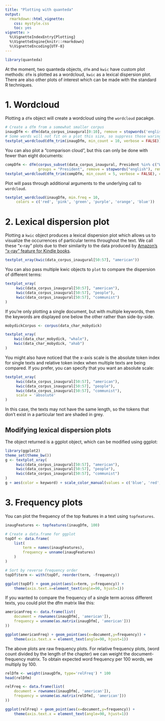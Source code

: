 ```yaml
---
title: "Plotting with quanteda"
output: 
  rmarkdown::html_vignette:
    css: mystyle.css
    toc: yes
vignette: >
  %\VignetteIndexEntry{Plotting}
  %\VignetteEngine{knitr::rmarkdown}
  %\VignetteEncoding{UTF-8}
---
```


```r
library(quanteda)
```

At the moment, two quanteda objects, `dfm` and `kwic` have custom plot methods: `dfm` is plotted as a wordcloud, `kwic` as a lexical dispersion plot. There are also other plots of interest which can be made with the standard R techniques.

# 1. Wordcloud 

Plotting a `dfm` object will create a wordcloud using the `wordcloud` pacakge.

```r
# Create a dfm from a somewhat smaller corpus
inaugDfm <- dfm(data_corpus_inaugural[0:10], remove = stopwords('english'), removePunct = TRUE)
# Some words will not fit on a plot this size, so suppress those warings
textplot_wordcloud(dfm_trim(inaugDfm, min_count = 10, verbose = FALSE))
```

You can also plot a "comparison cloud", but this can only be done with fewer than eight documents:

```r
compDfm <- dfm(corpus_subset(data_corpus_inaugural, President %in% c("Washington", "Jefferson", "Madison")),
               groups = "President", remove = stopwords("english"), removePunct = TRUE)
textplot_wordcloud(dfm_trim(compDfm, min_count = 5, verbose = FALSE), comparison = TRUE)
```

Plot will pass through additional arguments to the underlying call to `wordcloud`.
```r
textplot_wordcloud(inaugDfm, min.freq = 10,
     colors = c('red', 'pink', 'green', 'purple', 'orange', 'blue'))
```

# 2. Lexical dispersion plot

Plotting a `kwic` object produces a lexical dispersion plot which allows us to visualize the occurrences of particular terms throughout the text.  We call these "x-ray" plots due to their similarity to the data produced by [Amazon's "x-ray" feature for Kindle books](https://en.wikipedia.org/wiki/X-Ray_(Amazon_Kindle)).

```r
textplot_xray(kwic(data_corpus_inaugural[50:57], "american"))
```

You can also pass multiple kwic objects to `plot` to compare the dispersion of different terms:
```r
textplot_xray(
     kwic(data_corpus_inaugural[50:57], "american"),
     kwic(data_corpus_inaugural[50:57], "people"),
     kwic(data_corpus_inaugural[50:57], "communist")
)
```

If you're only plotting a single document, but with multiple keywords, then the keywords are displayed one below the other rather than side-by-side.

```r
mobydickCorpus <- corpus(data_char_mobydick)

textplot_xray(
    kwic(data_char_mobydick, "whale"),
    kwic(data_char_mobydick, "ahab")
)
```

You might also have noticed that the x-axis scale is the absolute token index for single texts and relative token index when multiple texts are being compared. If you prefer, you can specify that you want an absolute scale:

```r
textplot_xray(
     kwic(data_corpus_inaugural[50:57], "american"),
     kwic(data_corpus_inaugural[50:57], "people"),
     kwic(data_corpus_inaugural[50:57], "communist"),
     scale = 'absolute'
)
```

In this case, the texts may not have the same length, so the tokens that don't exist in a particular text are shaded in grey.

## Modifying lexical dispersion plots

The object returned is a ggplot object, which can be modified using ggplot:

```r
library(ggplot2)
theme_set(theme_bw())
g <- textplot_xray(
     kwic(data_corpus_inaugural[50:57], "american"),
     kwic(data_corpus_inaugural[50:57], "people"),
     kwic(data_corpus_inaugural[50:57], "communist")
)
g + aes(color = keyword) + scale_color_manual(values = c('blue', 'red', 'green'))

```


# 3. Frequency plots


You can plot the frequency of the top features in a text using `topfeatures`.

```r
inaugFeatures <- topfeatures(inaugDfm, 100)

# Create a data.frame for ggplot
topDf <- data.frame(
    list(
        term = names(inaugFeatures),
        frequency = unname(inaugFeatures)
    )
)

# Sort by reverse frequency order
topDf$term <- with(topDf, reorder(term, -frequency))

ggplot(topDf) + geom_point(aes(x=term, y=frequency)) +
    theme(axis.text.x=element_text(angle=90, hjust=1))
```

If you wanted to compare the frequency of a single term across different texts, you could plot the dfm matrix like this:

```r

americanFreq <- data.frame(list(
    document = rownames(inaugDfm[, 'american']),
    frequency = unname(as.matrix(inaugDfm[, 'american']))
))

ggplot(americanFreq) + geom_point(aes(x=document,y=frequency)) +
    theme(axis.text.x = element_text(angle=90, hjust=1))

```

The above plots are raw frequency plots. For relative frequency plots, (word count divided by the length of the chapter) we can weight the document-frequency matrix. To obtain expected word frequency per 100 words, we multiply by 100. 

```r
relDfm <- weight(inaugDfm, type='relFreq') * 100
head(relDfm)

relFreq <- data.frame(list(
    document = rownames(inaugDfm[, 'american']),
    frequency = unname(as.matrix(relDfm[, 'american']))
))

ggplot(relFreq) + geom_point(aes(x=document,y=frequency)) +
    theme(axis.text.x = element_text(angle=90, hjust=1))
```
